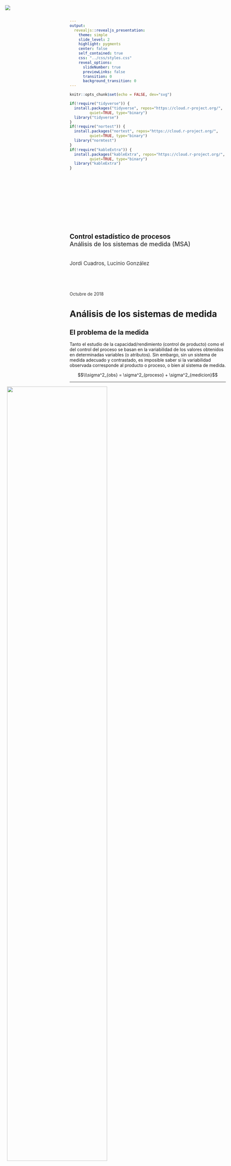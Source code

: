 ```yaml
---
output:
  revealjs::revealjs_presentation:
    theme: simple
    slide_level: 2
    highlight: pygments
    center: false
    self_contained: true
    css: "../css/styles.css"
    reveal_options:
      slideNumber: true
      previewLinks: false
      transition: 0
      background_transition: 0
---
```


```r
knitr::opts_chunk$set(echo = FALSE, dev="svg")
```

```r
if(!require("tidyverse")) {
  install.packages("tidyverse", repos="https://cloud.r-project.org/",
         quiet=TRUE, type="binary")
  library("tidyverse")
}
if(!require("nortest")) {
  install.packages("nortest", repos="https://cloud.r-project.org/",
         quiet=TRUE, type="binary")
  library("normtest")
}
if(!require("kableExtra")) {
  install.packages("kableExtra", repos="https://cloud.r-project.org/",
         quiet=TRUE, type="binary")
  library("kableExtra")
}
```

##

<img src="../images/IQSlogo.png" style="border-style:none;box-shadow:none;
position:absolute;margin:0;top:20px;left:20px;max-width:200px;height:auto;" />

<div style="font-size:1.5em;font-weight:700;margin-top:200px;">Control estadístico de procesos</div>
<div style="font-size:1.4em;font-weight:500;color:#333333;">Análisis de los sistemas de medida (MSA)</div>
<div style="font-size:1.2em;margin-top:40px;color:#333333;">Jordi Cuadros, Lucinio González</div>
<div style="margin-top:80px;color:#333333;">Octubre de 2018</div>


# Análisis de los sistemas de medida

## El problema de la medida

Tanto el estudio de la capacidad/rendimiento (control de producto) como el del control del proceso se basan en la variabilidad de los valores obtenidos en determinadas variables (o atributos). Sin embargo, sin un sistema de medida adecuado y contrastado, es imposible saber si la variabilidad observada corresponde al producto o proceso, o bien al sistema de medida.

$$\\\sigma^2_{obs} = \sigma^2_{proceso} + \sigma^2_{medicion}$$

----

![](img001.png){style=width:80%;margin-left:-40%;}

<p class="bibref">AIAG (Automotive Industry Action Group)(2010). *Measurement Systems Analysis. Reference Manual*. </p>


## *Measurement Systems Analysis*

El análisis de los sistemas de medida (MSA) corresponde al conjunto de técnicas y métodos estadísticos destinados a estudiar la variabilidad producida por las mediciones.

Incluye el estudio de los siguientos aspectos de la medición:

- discriminación
- estabilidad
- sesgo o exactitud
- linealidad
- precisión (repetibilidad y reproducibilidad)

----

Se presentan en este apartado algunos métodos para estudiar estos aspectos de la variabilidad de las medidas, para el caso de variables en el caso de medidas replicables.

Para el caso de atributos o de medidas no replicables, puede encontrarse información en:

- <span class="bibref">AIAG (Automotive Industry Action Group)(2010). *Measurement Systems Analysis. Reference Manual*. </span>
- <span class="bibref">http://www.asq-1302.org/wp-content/uploads/2011/08/Attribute-Gage-RR-Ridgway.pdf</span>


# Discriminación

## ¿Qué significa?

La discriminación, o resolución de un sistema de medida, es el mínimo cambio de valor de la propiedad que el sistema puede detectar (o dar como resultado de forma fidedigna).

En un instrumento graduado, a menudo se considera la mitad del paso (si este es fácil de apreciar).

Un sistema de medida es adecuado si permite determinar un número suficiente de categorías (valores distintos) en el rango de trabajo (tolerancia, $LSE - LIE$, o variablidad del proceso, $(LSC- LIC) \sqrt{n}$.


## Procedimiento

### A priori

El sistema de medida deben permitir establecer 10 categorías de distintas. El error de medida esperado debe ser inferior o igual a la décima parte del rango de trabajo.


### A posteriori

La discriminación del sistema de medida se puede calcular a partir de los estudios de precisión (*Gauge/Gage R&R*) como

$$\\ndc = \sqrt{2} \  {\sigma_{total} \over \sigma_{GRR}}$$

----

![](img002.png){style=width:70%;margin-left:-35%;}

<p class="bibref">AIAG (Automotive Industry Action Group)(2010). *Measurement Systems Analysis. Reference Manual*. </p>


## Ejemplo

En una planta donde se fabrican agujas de máquinas de coser se ha decidido establecer un sistema de control automático del grosor de las mismas. 

Si las especificaciones para el grosor de la aguja indican que el diámetro debe ser de entre 0,655 y 0,665 mm, y la capacidad del proceso es de 1,45, determina si un instrumento cuya tolerancia sea de 10 &mu;m es adecuado para el sistema de medida. 


# Estabilidad y exactitud

## ¿Qué significan?
La *estabilidad* de una medida indica la independencia de su valor con el tiempo. Es sistema de medición es estable si, dada una pieza de referencia, el resultado de su media está control estadístico.

La *exactitud* se refiere a la proximidad del valor observado como resultado de una medición, con el valor real de la propiedad estudiada.

La estabilidad es una condición necesaria para la exactitud.


## Procedimiento para la determinación de la estabilidad

1. Se obtiene un individuo (muestra), a ser posible de valor certificado/conocido en la propiedad a determinar, de la zona central del rango de trabajo.
2. De forma periódica, se determina 3-5 veces la propiedad de interés con el sistema de medida. Estas determinaciones deben incluir toda la variabilidad de las condiciones en las que el instrumento es usado.
3. Se analizan estos valores mediante un gráfico de control de Shewhart (Xbarra-R).

Puede ser adecuado repetir el estudio en los extremos superior e inferior del rango de trabajo.


## Procedimiento para la determinación de la exactitud

1. Comprobada la estabilidad del sistema de medida, se toma un individuo (muestra) de la zona central del rango de trabajo, cuyo valor en la propiedad esté certificado/sea conocido (trazable a una referencia estándar), $x_{referencia}$.
2. Se determina el valor de la propiedad (*n* veces, al menos 10) por parte de un único operador.
3. Se calcula el sesgo para cada uno de los resultados

$$\\d_i = x_i - x_{referencia}$$

4. Se representan estos valores en un histograma o un diagrama de caja para descartar la presencia de puntos anómalos. Si no hay, se prosigue el estudio.

----

5. Se determina el sesgo medio, $\bar d$.
6. Se determina la desviación estándar asociada a la repetibilidad (a través de un estudio *Gauge/Gage R&R*) o como $\sigma_d$.
7. Se comprueba que la repetibilidad sea aceptable.

$$\\ \%EV = 100 \  \dfrac {\sigma_{repetibilidad}} {\sigma_{total}}$$

Si no se dispone de la desviación estándar total, se usa como estimación una sexta parte del rango de trabajo.

$\%EV$ debe ser inferior al 10% para que la repetibilidad sea aceptable. Si es así, se prosigue con el estudio de sesgo.

----

8. Se contrasta la hipótesis de sesgo igual a cero, a través de una prueba *t* (asumida normalidad de los valores obtenidos).

$$\\t = \dfrac {\bar d \sqrt{n}} {\sigma_d}$$


## Ejemplo

En el control de calidad de un vidrio para aplicaciones en microelectrónica, se ha decidido establecer como variable de control, la constante dieléctrica (permititividad relativa) a 599 MHz. Las especificaciones se han establecido en el rango de 7,50 a 7,70.

Para evaluar el sesgo de un determinado sistema de medida, se ha tomado una referencia de valor 7,60, y esta ha sido evaluada por un mismo operario 20 veces de acuerdo con la norma técnica en vigor.

----

Los valores obtenidos se muestran en tabla adjunta, de arriba a abajo y de izquierda a derecha ,y en el fichero <a href="constante.txt">constante.txt</a>.

```r
datos <- read.table("constante.txt", header=FALSE, dec=",")
kable_styling(kable(matrix(datos[,1],ncol=5)), font_size=24)
```

Estudia la exactitud del sistema de medida.


# Linealidad

## ¿Qué significa?

Se dice que un sistema de medición es **lineal** cuando el sesgo es indepediente del valor de la determinación; es decir, es constante en todo en el rango de trabajo.

No incluiremos en este desarrollo los estudios de linealidad. Puede encontrarse información sobre el desarrollo de los mismos en

- <span class="bibref">AIAG (Automotive Industry Action Group)(2010). *Measurement Systems Analysis. Reference Manual*. </span>


# Precisión (*Gauge/Gage R&R*)

## ¿Qué significa?

Se refiere a la **variabilidad aleatoria** del sistema de medida, es decir la variabilidad que queda una vez eliminado cualquier de estabilidad, de sesgo y de linealidad que pudiese presentar el sistema.

Se descompone una componente de repetibilidad y una de reproducibilidad.

$$\\\sigma^2_{medicion} = \sigma^2_{GRR} = \sigma^2_{repetibilidad} + \sigma^2_{reproducibilidad}$$

----

La **repetibilidad** es la variabilidad inherente al instrumento, es decir aquella que se observa cuando instrumento y operador son constantes.

La **reproducibilidad** es la variabilidad asociada al cambio de operador y/o de instrumento.

Los estudios de repetibilidad y reproducibilidad se denominan *Gauge/Gage R&R*.

----

<div style="font-style:italic;">
D.1.1.2 repeatability (of results of measurements) [VIM 3.6] closeness of the agreement between the results of successive measurements of the same measurand carried out under the same conditions of measurement.

- the same measurement procedure
- the same observer
- the same measuring instrument, used under the same conditions
- the same location
- repetition over a short period of time.
</div>

<p class="bibref">Taylor, B. N., & Kuyatt, C. E. (1994). *Guidelines for evaluating and expressing the uncertainty of NIST measurement results*. NIST Technical Note 1297. https://www.nist.gov/pml/nist-technical-note-1297</p>

----

<div style="font-style:italic;">
D.1.1.3 reproducibility (of results of measurements) [VIM 3.7] closeness of the agreement between the results of measurements of the same measurand carried out under changed conditions of measurement

- principle of measurement
- method of measurement
- observer
- measuring instrument
- reference standard
- location
- conditions of use
- time.

</div>

<p class="bibref">Taylor, B. N., & Kuyatt, C. E. (1994). *Guidelines for evaluating and expressing the uncertainty of NIST measurement results*. NIST Technical Note 1297. https://www.nist.gov/pml/nist-technical-note-1297</p>


## Estudios *Gauge/Gage R&R*

Existen dos tipus de estudios *Gauge/Gage R&R*:

- Diseño cruzado (*Crossed*): Aquellos donde cada operario mide cada pieza un número de veces.
- Diseño anidado (*Nested*): Aquellos en los que cada operario mide solo parte de las piezas.

Solo veremos los diseños cruzados con un solo instrumento de medida.


## Procedimiento -- Diseño cruzado (*Crossed*)

<div style="font-size:30px;">
1. Se recogen medidas para *n* piezas y *k* operadores de forma balanceada, *r* repeticiones para cada pieza y operador. Estas se toman en orden aleatorio para evitar sesgos.
2. Se analizan gráficamente los datos. Existen distintas opciones de gráficos. Se sugieren entre otros:
    - Gráfico de variabilidad
    - Gráfico de interacción: Permite comprobar la existencia de interacciones operador-parte.
    - Gráfico de residuales: Permite comprobar las condiciones de aplicación del análisis de varianza: normalidad y homocedasticidad de los residuales.
3. Se calculan los componentes de variabilidad asociados a la precisión (*R&R*).
</div>

----

### Gráfico de variabilidad

![](img004.png){style=width:70%;margin-left:-35%;}

<span class="bibref">https://www.spcforexcel.com/knowledge/measurement-systems-analysis/anova-gage-rr-part-1</span>

----

### Gráfico de interacción

![](img005.png){style=width:80%;margin-left:-40%;}

<p class="bibref">AIAG (Automotive Industry Action Group)(2010). *Measurement Systems Analysis. Reference Manual*. </p>

----

### Gráfico de residuales

![](img006.png){style=width:70%;margin-left:-35%;}

<p class="bibref">AIAG (Automotive Industry Action Group)(2010). *Measurement Systems Analysis. Reference Manual*. </p>

----

### Cálculos de los componentes de la variabilidad (método del ANOVA)

Existen distintos métodos para el cálculo de los componentes de la variabilidad del sistema de medida. El más recomendado actualmente es el método basado en el análisis de la varianza (ANOVA).

El análisis de la varianza se basa en la descomposición de la varianza del conjunto de los datos.

El cálculo está detallado en

- <span class="bibref">https://www.spcforexcel.com/knowledge/measurement-systems-analysis/anova-gage-rr-part-1</span>
- <span class="bibref">https://www.spcforexcel.com/knowledge/measurement-systems-analysis/anova-gage-rr-part-2</span>
- <span class="bibref">https://www.spcforexcel.com/knowledge/measurement-systems-analysis/anova-gage-rr-part-3</span>

----

![](img008.png){style=width:70%;margin-left:-35%;}

<span class="bibref">https://www.spcforexcel.com/knowledge/measurement-systems-analysis/anova-gage-rr-part-1</span>

----

<div style="font-size:20px;">

$$ \begin{align}
   \\ \sigma^2_{repetibilidad}  &= MS_{Equipment}
   \\ \sigma^2_{interaccion}  &=  \max \Bigg(0;{ {MS_{Operators*Parts} - \sigma^2_{repetibilidad}}
      \over r}\Bigg)
   \\ \sigma^2_{proceso} &= { {MS_{Parts} - MS_{Operators*Parts} } \over {k\ r} }
   \\ \sigma^2_{operadores} &= { {MS_{Operators} - MS_{Operators*Parts} } \over {n\ r} }
   \\
   \\ \sigma^2_{reproducibilidad} &= \sigma^2_{operadores} + \sigma^2_{interaccion}
   \\ \sigma^2_{GRR} &= \sigma^2_{reproducibilidad} + \sigma^2_{repetibilidad}
   \\ \sigma^2_{total} &= \sigma^2_{obs} = \sigma^2_{proceso} + \sigma^2_{GRR}
   \end{align}
$$

</div>

----

<div style="font-size:20px;">

$$ \begin{align}
   \\ \%ContribVarianza(x) &= 100 \  \dfrac {\sigma^2_{x}}{\sigma^2_{total}}
   \\ \sigma_{x}  &= \sqrt {\sigma^2_{x}}
   \\ StudyVariation(x) &= 6 \  \sigma_{x}
   \\ \%StudyVariation(x) &= 100 \  \dfrac {\sigma_{x}}{\sigma_{total}}
   \\ \%Tolerance(x) &= 100 \ 
   \\ &\ \dfrac {6 \ \sigma_{x}}{min(LSE - LIE; (LSC -LIC) \sqrt{n}) }
   \end{align}
$$

</div>


## Criterios de análisis de los estudios R&R

- El sistema de medida es **aceptable** cuando la variabilidad asociada (como desviación estándar, *Study Variation*) del componente R&R es inferior al 10% de la total (o de la tolerancia).
- El sistema de medida **NO** es aceptable cuando la variabilidad asociada (*Study Variation*) del componente R&R es superior al 30% de la total (o de la tolerancia).

----

![](img007.png){style=width:80%;margin-left:-40%;}

<p class="bibref">AIAG (Automotive Industry Action Group)(2010). *Measurement Systems Analysis. Reference Manual*. </p>  


## Ejemplo

Suppose the ABC Company needs to evaluate a gasket thickness gauge. Three operators (George, Jane, and Robert) are selected for this study. Using the same gauge, each operator measures ten parts (gaskets) in a random order. Each part is measured by each operator twice (two trials). The following statements create a data set called ABC that contains the measurements (gasket thicknesses) collected by each operator (<a href="thickness.txt">thickness.txt</a>).

Ejemplo adaptado de SAS/QC(R) 13.1 User's Guide. http://support.sas.com/documentation/cdl/en/qcug/66857/HTML/default/viewer.htm#qcug_grr_sect011.htm


# Referencias normativas

##

- AIAG (Automotive Industry Action Group)(2010). Measurement Systems Analysis. Reference Manual. http://www.aiag.org/
- ASTM E2782 - Standard Guide for Measurement Systems Analysis




